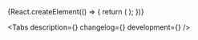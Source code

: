 

<Meta title='Components/Forms/Inputs/DateRangeInput' component={DateRangeInput} />

<!-- Canvas -->

<Story name='DateRangeInput'>
    {React.createElement(() => {
        return (
            <DateRangeInput
                block={boolean('block', false)}
                size={select('size', ['s', 'm', 'l'], 's')}
                error={text('error', '')}
                hint={text('hint', '')}
                label={text('label', '')}
                picker={boolean('picker', false)}
                clear={boolean('clear', false)}
                defaultMonth={number('defaultMonth', undefined)}
            />
        );
    })}
</Story>

<!-- Docs -->

<ComponentHeader
    name='DateRangeInput'
    version={version}
    package='@alfalab/core-components/date-range-input'
    children='Поле для указания диапазона дат.'
/>

<Tabs description={<Description />} changelog={<Changelog />} development={<Development />} />
